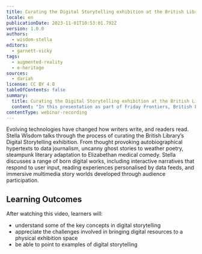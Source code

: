 ```yaml
---
title: Curating the Digital Storytelling exhibition at the British Library
locale: en
publicationDate: 2023-11-01T10:53:01.792Z
version: 1.0.0
authors:
  - wisdom-stella
editors:
  - garnett-vicky
tags:
  - augmented-reality
  - e-heritage
sources:
  - dariah
license: CC BY 4.0
tableOfContents: false
summary:
  title: Curating the Digital Storytelling exhibition at the British Library
  content: "In this presentation as part of Friday Frontiers, British Library Digital Curator Stella Wisdom discusses the challenges and surprises encountered in the process of curating the 'Digital Storytelling' exhibition: a physical exhibition using entirely digital resources."
contentType: webinar-recording
---
```

Evolving technologies have changed how writers write, and readers read. Stella Wisdom talks through t﻿he process of curating the British Library’s Digital Storytelling exhibition. From thought provoking autobiographical hypertexts to data journalism, uncanny ghost stories to weather poetry, steampunk literary adaptation to Elizabethan medical comedy. Stella discusses a range of born digital works, including interactive narratives that respond to user input, reading experiences personalised by data feeds, and immersive multimedia story worlds developed through audience participation.

## L﻿earning Outcomes

A﻿fter watching this video, learners will:

* understand some of the key concepts in digital storytelling
* appreciate the challenges involved in bringing digital resources to a physical exhibition space
* b﻿e able to point to examples of digital storytelling

<VideoCard provider="youtube" id="Jox-eWVMF2I" title="Curating the Digital Storytelling exhibition at the British Library" subtitle="Click here to view" image="images/stella-wisdom-thumbnail.png" />

